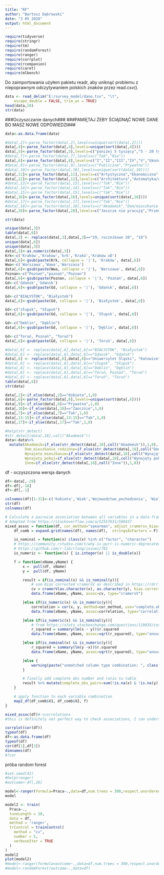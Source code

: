 ---
title: "RF"
author: "Bartosz Dąbrowski"
date: "3 05 2020"
output: html_document
---

```{r }
require(tidyverse)
require(stringr)
require(tm)
require(randomForest)
require(ranger)
require(corrplot)
require(rcompanion)
require(caret)
require(mlbench)
```

Do zaimportowania użyłem pakietu readr, aby uniknąć problemu z niepoprawnym odczytywaniem polskich znaków przez read.csv().

```{r }
data <- read_delim("E:/survey_model/dane.tsv", "\t", 
    escape_double = FALSE, trim_ws = TRUE)
head(data,10)
str(data)
```

###Oczyszczanie danych###
###PAMIĘTAJ ŻEBY ŚCIĄGNĄĆ NOWE DANE BO MASZ NOWE ODPOWIEDZI###

```{r }
data<-as.data.frame(data)

#data[,2]<-parse_factor(data[,2],levels=unique(sort(data[,2])))
data[,4]<-parse_factor(data[,4],levels=unique(sort(data[,4])))
data[,5]<-parse_factor(data[,5],levels=c("poniżej 5 tysięcy","5 - 20 tysięcy","20 - 100 tysięcy", "100 - 200 tysięcy","200 - 500 tysięcy","powyżej 500 tysięcy"))
#data[,7]<-parse_factor(data[,7],levels=c("Tak","Nie"))
data[,8]<-parse_factor(data[,8],levels=c("I","II","III","IV","V","Ukończyłem/ukończyłam studia"))
#data[,9]<-parse_factor(data[,9],levels=c("Publiczna","Prywatna"))
#data[,10]<-parse_factor(data[,10],levels=unique(sort(data[,10])))
data[,11]<-parse_factor(data[,11],levels=c("Artystyczna","Ekonomiczna","Pedagogiczna","Techniczna","Uniwersytet","Inna"))
data[,12]<-parse_factor(data[,12],levels=c("Architektura","Automatyka/elektrotechnika","Biologia","Chemia","Dziennikarstwo/komunikacja społeczna","Ekonometria","Ekonomia/finanse","Farmacja","Filologia","Fizyka/astronomia","Geografia","Historia","Informatyka/telekomunikacja","Inżynieria biomedyczna","Inżynieria chemiczna","Inżynieria lądowa/budownictwo/transport","Inżynieria materiałowa","Inżynieria mechaniczna","Inżynieria środowiska/energetyka/górnictwo","Kulturoznawstwo/religioznawstwo","Matematyka","Medycyna","Nauki o bezpieczeństwie","Pedagogika","Prawo/administracja","Psychologia","Socjologia","Sztuki piękne","Technologia żywności","Weterynaria/zootechnika","Zarządzanie","Inne"))
#data[,13]<-parse_factor(data[,13],levels=c("Tak","Nie"))
#data[,14]<-parse_factor(data[,14],levels=c("Tak","Nie"))
#data[,15]<-parse_factor(data[,15],levels=c("Tak","Nie"))
data[,16]<-parse_factor(data[,16],levels=unique(sort(data[,16])))
#data[,17]<-parse_factor(data[,17],levels=c("Tak","Nie"))
#data[,18]<-parse_factor(data[,18],levels=c("Akademik","Dom/mieszkanie rodzinne","Wynajęte mieszkanie","Wynajęty pokój","Inne"))
data[,28]<-parse_factor(data[,28],levels=c("Jeszcze nie pracuję","Przed początkiem studiów","I rok","II rok", "III rok","IV rok","V rok", "Później"))

str(data)
```

```{r}
unique(data[,3])
table(data[,6])
data[,3] <- replace(data[,3],data[,3]=="19, rocznikowo 20", "19")
unique(data[,6])
unique(data[,3])
data[,3]<-as.numeric(data[,3])
Krk<-c('Kraków','Krakow','krk','Krakó','Kraków xD')
data[,6]<-gsub(paste(Krk, collapse = '|'), 'Kraków', data[,6])
Wwa<-c('Warszawa','Wawa','Warszasa')
data[,6]<-gsub(paste(Wwa, collapse = '|'), 'Warszawa', data[,6])
Poznan<-c("Poznań","poznań","Poznan")
data[,6]<-gsub(paste(Poznan, collapse = '|'), 'Poznań', data[,6])
Gd<-c('Gdańsk','Gdansk')
data[,6]<-gsub(paste(Gd, collapse = '|'), 'Gdańsk', data[,6])

Gd<-c("BIAŁYSTOK", "Białystok")
data[,6]<-gsub(paste(Gd, collapse = '|'), 'Białystok', data[,6])

Gd<-c("słupsk", "Słupsk")
data[,6]<-gsub(paste(Gd, collapse = '|'), 'Słupsk', data[,6])

Gd<-c("Deblin", "Dęblin")
data[,6]<-gsub(paste(Gd, collapse = '|'), 'Dęblin', data[,6])

Gd<-c("Toruń, Poznań", "Toruń")
data[,6]<-gsub(paste(Gd, collapse = '|'), 'Toruń', data[,6])

#data[,6] <- replace(data[,6],data[,6]=="BIAŁYSTOK", "Białystok")
#data[,6] <- replace(data[,6],data[,6]=="Gdansk", "Gdańsk")
data[,6] <- replace(data[,6],data[,6]=="Uniwersytet Śląski", "Katowice")
#data[,6] <- replace(data[,6],data[,6]=="słupsk", "Słupsk")
#data[,6] <- replace(data[,6],data[,6]=="Deblin", "Dęblin")
#data[,6] <- replace(data[,6],data[,6]=="Toruń, Poznań", "Toruń")
#data[,6] <- replace(data[,6],data[,6]=="Toruń", "Toruń")
table(data[,6])
str(data)
```

```{r}
data[,2]<-if_else(data[,2]=="Kobieta",1,0)
data[,6]<-parse_factor(data[,6],levels=unique(sort(data[,6])))
data[,9]<-if_else(data[,9]=="Prywatna",1,0)
data[,10]<-if_else(data[,10]=="Zaocznie",1,0)
data[,7]<-if_else(data[,7]=="Tak",1,0)
data[,13:15]<-if_else(data[,13:15]=="Tak",1,0)
data[,17]<-if_else(data[,17]=="Tak",1,0)
```

```{r}
#help(str_detect)
#str_detect(data[,18],coll("Akademik"))
data<-data%>%
  mutate(Akademik=if_else(str_detect(data[,18],coll("Akademik")),1,0),
         Dom_mieszkanie_rodzinne=if_else(str_detect(data[,18],coll("Dom/mieszkanie rodzinne")),1,0),
         Wynajete_mieszkanie=if_else(str_detect(data[,18],coll("Wynajęte mieszkanie")),1,0),
         Wynajety_pokoj=if_else(str_detect(data[,18],coll("Wynajęty pokój")),1,0),
         Inne=if_else(str_detect(data[,18],coll("Inne")),1,0))
```
df - oczyszczona wersja danych
```{r}
df<-data[,-29]
df<-df[,-18]
df<-df[,-1]
```

```{r}
colnames(df)[1:31]<-c('Kobieta','Wiek','Wojewodztwo_pochodzenia', 'Wielkosc_miasta', 'Miasto', 'Wiecej_kierunkow', 'Rok','Prywatna','Zaocznie', 'Typ','Dziedzina','Kola','Organizacje','Samorzad','Srednia','Stypendium','Wiodace','Zapychacze','Zapychacze_dobor','Jezyk','Organizacja_uczelni','Plany','Trudnosc','Przydatnosc','Ogolna_ocena','Praca','Akademik','Dom_mieszkanie_rodzinne','Wynajete_mieszkanie','Wynajety_pokoj','Inne')
str(df)
colnames(df)
```


```{r}



# Calculate a pairwise association between all variables in a data-frame. In particular nominal vs nominal with Chi-square, numeric vs numeric with Pearson correlation, and nominal vs numeric with ANOVA.
# Adopted from https://stackoverflow.com/a/52557631/590437
mixed_assoc = function(df, cor_method="spearman", adjust_cramersv_bias=TRUE){
    df_comb = expand.grid(names(df), names(df),  stringsAsFactors = F) %>% set_names("X1", "X2")

    is_nominal = function(x) class(x) %in% c("factor", "character")
    # https://community.rstudio.com/t/why-is-purr-is-numeric-deprecated/3559
    # https://github.com/r-lib/rlang/issues/781
    is_numeric <- function(x) { is.integer(x) || is_double(x)}

    f = function(xName,yName) {
        x =  pull(df, xName)
        y =  pull(df, yName)

        result = if(is_nominal(x) && is_nominal(y)){
            # use bias corrected cramersV as described in https://rdrr.io/cran/rcompanion/man/cramerV.html
            cv = cramerV(as.character(x), as.character(y), bias.correct = adjust_cramersv_bias)
            data.frame(xName, yName, assoc=cv, type="cramersV")

        }else if(is_numeric(x) && is_numeric(y)){
            correlation = cor(x, y, method=cor_method, use="complete.obs")
            data.frame(xName, yName, assoc=correlation, type="correlation")

        }else if(is_numeric(x) && is_nominal(y)){
            # from https://stats.stackexchange.com/questions/119835/correlation-between-a-nominal-iv-and-a-continuous-dv-variable/124618#124618
            r_squared = summary(lm(x ~ y))$r.squared
            data.frame(xName, yName, assoc=sqrt(r_squared), type="anova")

        }else if(is_nominal(x) && is_numeric(y)){
            r_squared = summary(lm(y ~x))$r.squared
            data.frame(xName, yName, assoc=sqrt(r_squared), type="anova")

        }else {
            warning(paste("unmatched column type combination: ", class(x), class(y)))
        }

        # finally add complete obs number and ratio to table
        result %>% mutate(complete_obs_pairs=sum(!is.na(x) & !is.na(y)), complete_obs_ratio=complete_obs_pairs/length(x)) %>% rename(x=xName, y=yName)
    }

    # apply function to each variable combination
    map2_df(df_comb$X1, df_comb$X2, f)
}
```

```{r}
mixed_assoc(df)#->correlations
#this is definitely not perfect way to check associations, I can understand that field of study is not strong correlated with job, but some correlation has to be
```





```{r}
corrplot(cor(df))
typeof(df)
df<-as.data.frame(df)
typeof(df)
cor(df[1],df[3])
dimnames(df)
#?cor

```




próba random forest


```{r}
#set.seed(42)
#help(ranger)
#outcome<-df[,26]

model<-ranger(formula=Praca~.,data=df,num.trees = 300,respect.unordered.factors = 'order',seed=42)
model

model2 <- train(
  Praca~.,
  tuneLength = 10,
  data = df, 
  method = 'ranger',
  trControl = trainControl(
    method = "cv", 
    number = 5, 
    verboseIter = TRUE
  )
)
model2
plot(model2)
#model<-ranger(formula=outcome~.,data=df,num.trees = 300,respect.unordered.factors = 'order',seed=42)
#model<-randomForest(outcome~.,data=df)


```



